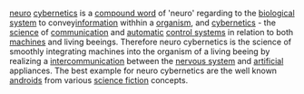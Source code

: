 [[neuro]] [[cybernetics]] is a [[compound word]] of 'neuro' regarding to the [[biological system]] to convey[[ information]] withhin a [[organism]], and [[cybernetics]] - the [[science]] of [[communication]] and [[automatic]] [[control systems]] in relation to both [[machines]] and living beeings.
Therefore neuro cybernetics is the science of smoothly integrating machines into the organism of a living beeing by realizing a [[intercommunication]] between the [[nervous system]] and [[artificial]] appliances. The best example for neuro cybernetics are the well known [[android]]s from various [[science fiction]] concepts.
